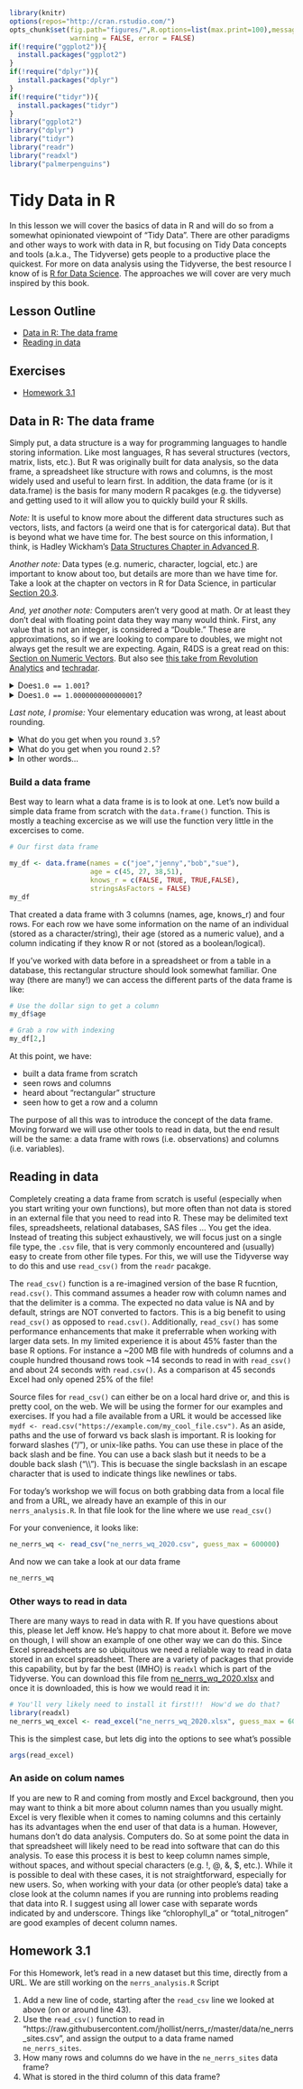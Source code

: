 ```r
library(knitr)
options(repos="http://cran.rstudio.com/")
opts_chunk$set(fig.path="figures/",R.options=list(max.print=100),message = FALSE,
               warning = FALSE, error = FALSE)
if(!require("ggplot2")){
  install.packages("ggplot2")
}
if(!require("dplyr")){
  install.packages("dplyr")
}
if(!require("tidyr")){
  install.packages("tidyr")
}
library("ggplot2")
library("dplyr")
library("tidyr")
library("readr")
library("readxl")
library("palmerpenguins")
```

# Tidy Data in R

In this lesson we will cover the basics of data in R and will do so from a somewhat opinionated viewpoint of "Tidy Data".  There are other paradigms and other ways to work with data in R, but focusing on Tidy Data concepts and tools (a.k.a., The Tidyverse) gets people to a productive place the quickest.  For more on data analysis using the Tidyverse, the best resource I know of is [R for Data Science](http://r4ds.had.co.nz).  The approaches we will cover are very much inspired by this book.

## Lesson Outline
- [Data in R: The data frame](#data-in-r-the-data-frame)
- [Reading in data](#reading-in-data)

## Exercises
- [Homework 3.1](#homework-31)

## Data in R: The data frame

Simply put, a data structure is a way for programming languages to handle storing information.  Like most languages, R has several structures (vectors, matrix, lists, etc.).  But R was originally built for data analysis, so the data frame, a spreadsheet like structure with rows and columns, is the most widely used and useful to learn first.  In addition, the data frame (or is it data.frame) is the basis for many modern R pacakges (e.g. the tidyverse) and getting used to it will allow you to quickly build your R skills.

*Note:* It is useful to know more about the different data structures such as vectors, lists, and factors (a weird one that is for catergorical data).  But that is beyond what we have time for.  The best source on this information, I think, is Hadley Wickham's [Data Structures Chapter in Advanced R](http://adv-r.had.co.nz/Data-structures.html).  

*Another note:* Data types (e.g. numeric, character, logcial, etc.) are important to know about too, but details are more than we have time for.  Take a look at the chapter on vectors in R for Data Science, in particular [Section 20.3](https://r4ds.had.co.nz/vectors.html#important-types-of-atomic-vector).  

*And, yet another note:* Computers aren't very good at math.  Or at least they don't deal with floating point data they way many would think.  First, any value that is not an integer, is considered a "Double."  These are approximations, so if we are looking to compare to doubles, we might not always get the result we are expecting.   Again, R4DS is a great read on this: [Section on Numeric Vectors](https://r4ds.had.co.nz/vectors.html#numeric).  But also see [this take from Revolution Analytics](https://blog.revolutionanalytics.com/2009/11/floatingpoint-errors-explained.html) and [techradar](https://www.techradar.com/news/computing/why-computers-suck-at-maths-644771/2). 

<details>
<summary>Does` 1.0 == 1.001`?</summary>
  
```r
1.0 == 1.001
```

</details>  

<details>
<summary>Does` 1.0 == 1.0000000000000001`?</summary>
  
```r
1.0 == 1.0000000000000001
```

</details>     
  

*Last note, I promise:* Your elementary education was wrong, at least about rounding. 

<details>
<summary>What do you get when you round `3.5`?</summary>
  
```r
round(3.5)
```

</details>

<details>
<summary>What do you get when you round `2.5`?</summary>
  
```r
round(2.5)
```

</details>

<details>
<summary>In other words...</summary>
In other words, if the last digit is a 5, and the digit we are rounding is even, the we round down. But, if the last digit is a 5, and the digit we around rounding is odd, the we round up. There are actually good reasons for this (think bias).  Read up on the IEEE 754 standard [rules on rounding](https://en.wikipedia.org/wiki/IEEE_754#Rounding_rules).  
</details>

### Build a data frame
Best way to learn what a data frame is is to look at one.  Let's now build a simple data frame from scratch with the `data.frame()` function.  This is mostly a teaching excercise as we will use the function very little in the excercises to come.  

```r
# Our first data frame

my_df <- data.frame(names = c("joe","jenny","bob","sue"), 
                    age = c(45, 27, 38,51), 
                    knows_r = c(FALSE, TRUE, TRUE,FALSE), 
                    stringsAsFactors = FALSE)
my_df
```

That created a data frame with 3 columns (names, age, knows_r) and four rows.  For each row we have some information on the name of an individual (stored as a character/string), their age (stored as a numeric value), and a column indicating if they know R or not (stored as a boolean/logical).

If you've worked with data before in a spreadsheet or from a table in a database, this rectangular structure should look somewhat familiar.   One way (there are many!) we can access the different parts of the data frame is like:

```r
# Use the dollar sign to get a column
my_df$age

# Grab a row with indexing
my_df[2,]
```

At this point, we have:

- built a data frame from scratch
- seen rows and columns
- heard about "rectangular" structure
- seen how to get a row and a column

The purpose of all this was to introduce the concept of the data frame.  Moving forward we will use other tools to read in data, but the end result will be the same: a data frame with rows (i.e. observations) and columns (i.e. variables).

## Reading in data

Completely creating a data frame from scratch is useful (especially when you start writing your own functions), but more often than not data is stored in an external file that you need to read into R.  These may be delimited text files, spreadsheets, relational databases, SAS files ...  You get the idea.  Instead of treating this subject exhaustively, we will focus just on a single file type, the `.csv` file, that is very commonly encountered and (usually) easy to create from other file types.  For this, we will use the Tidyverse way to do this and use  `read_csv()` from the `readr` pacakge.

The `read_csv()` function is a re-imagined version of the base R fucntion, `read.csv()`.  This command assumes a header row with column names and that the delimiter is a comma. The expected no data value is NA and by default, strings are NOT converted to factors.  This is a big benefit to using `read_csv()` as opposed to `read.csv()`.  Additionally, `read_csv()` has some performance enhancements that make it preferrable when working with larger data sets.  In my limited experience it is about 45% faster than the base R options.  For instance a ~200 MB file with hundreds of columns and a couple hundred thousand rows took ~14 seconds to read in with `read_csv()` and about 24 seconds with `read.csv()`.  As a comparison at 45 seconds Excel had only opened 25% of the file!

Source files for `read_csv()` can either be on a local hard drive or, and this is pretty cool, on the web. We will be using the former for our examples and exercises. If you had a file available from a URL it would be accessed like `mydf <- read.csv("https://example.com/my_cool_file.csv")`. As an aside, paths and the use of forward vs back slash is important. R is looking for forward slashes ("/"), or unix-like paths. You can use these in place of the back slash and be fine. You can use a back slash but it needs to be a double back slash ("\\\\"). This is becuase the single backslash in an escape character that is used to indicate things like newlines or tabs. 

For today's workshop we will focus on both grabbing data from a local file and from a URL, we already have an example of this in our `nerrs_analysis.R`.  In that file look for the line where we use `read_csv()`

For your convenience, it looks like:

```r
ne_nerrs_wq <- read_csv("ne_nerrs_wq_2020.csv", guess_max = 600000)
```

And now we can take a look at our data frame

```r
ne_nerrs_wq
```

### Other ways to read in data

There are many ways to read in data with R.  If you have questions about this, please let Jeff know.  He's happy to chat more about it.  Before we move on though, I will show an example of one other way we can do this.   Since Excel spreadsheets are so ubiquitous we need a reliable way to read in data stored in an excel spreadsheet.  There are a variety of packages that provide this capability, but by far the best (IMHO) is `readxl` which is part of the Tidyverse.  You can download this file from [ne_nerrs_wq_2020.xlsx]() and once it is downloaded, this is how we would read it in:

```r
# You'll very likely need to install it first!!!  How'd we do that?
library(readxl)
ne_nerrs_wq_excel <- read_excel("ne_nerrs_wq_2020.xlsx", guess_max = 600000)
```

This is the simplest case, but lets dig into the options to see what's possible

```r
args(read_excel)
```

### An aside on colum names

If you are new to R and coming from mostly and Excel background, then you may want to think a bit more about column names than you usually might.  Excel is very flexible when it comes to naming columns and this certainly has its advantages when the end user of that data is a human.  However, humans don't do data analysis.  Computers do.  So at some point the data in that spreadsheet will likely need to be read into software that can do this analysis.  To ease this process it is best to keep column names simple, without spaces, and without special characters (e.g. !, @, &, $, etc.).  While it is possible to deal with these cases, it is not straightforward, especially for new users.  So, when working with your data (or other people's data) take a close look at the column names if you are running into problems reading that data into R.  I suggest using all lower case with separate words indicated by and underscore.  Things like "chlorophyll_a" or "total_nitrogen" are good examples of decent column names.


## Homework 3.1

For this Homework, let's read in a new dataset but this time, directly from a URL.  We are still working on the `nerrs_analysis.R` Script

1. Add a new line of code, starting after the `read_csv` line we looked at above (on or around line 43).  
2. Use the `read_csv()` function to read in "https://raw.githubusercontent.com/jhollist/nerrs_r/master/data/ne_nerrs_sites.csv", and assign the output to a data frame named `ne_nerrs_sites`.
3. How many rows and columns do we have in the `ne_nerrs_sites` data frame?  
4. What is stored in the third column of this data frame?